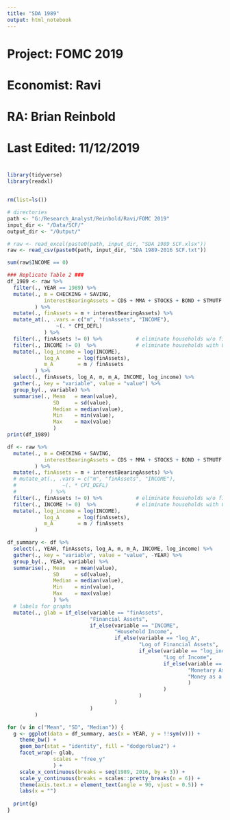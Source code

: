 ```yaml
---
title: "SDA 1989"
output: html_notebook
---
```


#############################################################################################
# Project: FOMC 2019
# Economist: Ravi
# RA: Brian Reinbold
# Last Edited: 11/12/2019
#

#############################################################################################

```r
library(tidyverse)
library(readxl)


rm(list=ls())

# directories
path <- "G:/Research_Analyst/Reinbold/Ravi/FOMC 2019"
input_dir <- "/Data/SCF/"
output_dir <- "/Output/"
```



```r
# raw <- read_excel(paste0(path, input_dir, "SDA 1989 SCF.xlsx"))
raw <- read_csv(paste0(path, input_dir, "SDA 1989-2016 SCF.txt"))

```


```r
sum(raw$INCOME == 0)
```

```r
### Replicate Table 2 ###
df_1989 <- raw %>%
  filter(., YEAR == 1989) %>%
  mutate(., m = CHECKING + SAVING,
            interestBearingAssets = CDS + MMA + STOCKS + BOND + STMUTF
         ) %>%
  mutate(., finAssets = m + interestBearingAssets) %>%
  mutate_at(., .vars = c("m", "finAssets", "INCOME"), 
                ~(. * CPI_DEFL)
            ) %>%
  filter(., finAssets != 0) %>%           # eliminate households w/o financial assets
  filter(., INCOME != 0)  %>%             # eliminate households with 0 income
  mutate(., log_income = log(INCOME),
            log_A      = log(finAssets),
            m_A        = m / finAssets
         ) %>%
  select(., finAssets, log_A, m, m_A, INCOME, log_income) %>%
  gather(., key = "variable", value = "value") %>%
  group_by(., variable) %>%
  summarise(., Mean   = mean(value),
               SD     = sd(value),
               Median = median(value),
               Min    = min(value),
               Max    = max(value)
               )
print(df_1989)
```

```r
df <- raw %>%
  mutate(., m = CHECKING + SAVING,
            interestBearingAssets = CDS + MMA + STOCKS + BOND + STMUTF
         ) %>%
  mutate(., finAssets = m + interestBearingAssets) %>%
  # mutate_at(., .vars = c("m", "finAssets", "INCOME"), 
  #               ~(. * CPI_DEFL)
  #           ) %>%
  filter(., finAssets != 0) %>%           # eliminate households w/o financial assets
  filter(., INCOME != 0)  %>%             # eliminate households with 0 income
  mutate(., log_income = log(INCOME),
            log_A      = log(finAssets),
            m_A        = m / finAssets
         ) 
```


```r
df_summary <- df %>%
  select(., YEAR, finAssets, log_A, m, m_A, INCOME, log_income) %>%
  gather(., key = "variable", value = "value", -YEAR) %>%
  group_by(., YEAR, variable) %>%
  summarise(., Mean   = mean(value),
               SD     = sd(value),
               Median = median(value),
               Min    = min(value),
               Max    = max(value)
               ) %>%
  # labels for graphs
  mutate(., glab = if_else(variable == "finAssets",
                           "Financial Assets",
                           if_else(variable == "INCOME",
                                   "Household Income",
                                   if_else(variable == "log_A",
                                           "Log of Financial Assets",
                                           if_else(variable == "log_income",
                                                   "Log of Income",
                                                   if_else(variable == "m",
                                                           "Monetary Assets",
                                                           "Money as a Fraction of Assets"
                                                           )
                                                   )
                                           )
                                   )
                           )
         )
```

```r
for (v in c("Mean", "SD", "Median")) {
  g <- ggplot(data = df_summary, aes(x = YEAR, y = !!sym(v))) +
    theme_bw() +
    geom_bar(stat = "identity", fill = "dodgerblue2") +
    facet_wrap(~ glab, 
               scales = "free_y"
               ) +
    scale_x_continuous(breaks = seq(1989, 2016, by = 3)) +
    scale_y_continuous(breaks = scales::pretty_breaks(n = 6)) +
    theme(axis.text.x = element_text(angle = 90, vjust = 0.5)) +
    labs(x = "")
  
  print(g)
}
```

